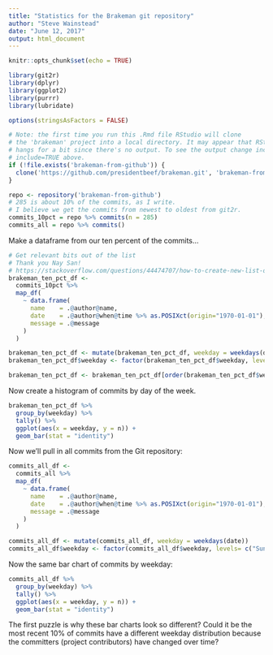 ```yaml
---
title: "Statistics for the Brakeman git repository"
author: "Steve Wainstead"
date: "June 12, 2017"
output: html_document
---
```


```r
knitr::opts_chunk$set(echo = TRUE)

library(git2r)
library(dplyr)
library(ggplot2)
library(purrr)
library(lubridate)

options(stringsAsFactors = FALSE)
```

```r
# Note: the first time you run this .Rmd file RStudio will clone
# the 'brakeman' project into a local directory. It may appear that RStudio
# hangs for a bit since there's no output. To see the output change include=FALSE to
# include=TRUE above.
if (!file.exists('brakeman-from-github')) {
  clone('https://github.com/presidentbeef/brakeman.git', 'brakeman-from-github')
}
```

```r

repo <- repository('brakeman-from-github')
# 285 is about 10% of the commits, as I write.
# I believe we get the commits from newest to oldest from git2r.
commits_10pct = repo %>% commits(n = 285)
commits_all = repo %>% commits()
```

Make a dataframe from our ten percent of the commits...

```r
# Get relevant bits out of the list
# Thank you Nay San!
# https://stackoverflow.com/questions/44474707/how-to-create-new-list-of-an-object-attribute-from-a-list-of-those-objects
brakeman_ten_pct_df <-
  commits_10pct %>%
  map_df(
    ~ data.frame(
      name    = .@author@name,
      date    = .@author@when@time %>% as.POSIXct(origin="1970-01-01"),
      message = .@message
    )
  )

brakeman_ten_pct_df <- mutate(brakeman_ten_pct_df, weekday = weekdays(date))
brakeman_ten_pct_df$weekday <- factor(brakeman_ten_pct_df$weekday, levels= c("Sunday", "Monday", "Tuesday", "Wednesday", "Thursday", "Friday", "Saturday"))
```


```r
brakeman_ten_pct_df <- brakeman_ten_pct_df[order(brakeman_ten_pct_df$weekday),]
```
Now create a histogram of commits by day of the week.

```r
brakeman_ten_pct_df %>%
  group_by(weekday) %>%
  tally() %>%
  ggplot(aes(x = weekday, y = n)) +
  geom_bar(stat = "identity")
```

Now we'll pull in all commits from the Git repository:

```r
commits_all_df <-
  commits_all %>%
  map_df(
    ~ data.frame(
      name    = .@author@name,
      date    = .@author@when@time %>% as.POSIXct(origin="1970-01-01"),
      message = .@message
    )
  )

commits_all_df <- mutate(commits_all_df, weekday = weekdays(date))
commits_all_df$weekday <- factor(commits_all_df$weekday, levels= c("Sunday", "Monday", "Tuesday", "Wednesday", "Thursday", "Friday", "Saturday"))
```

Now the same bar chart of commits by weekday:

```r
commits_all_df %>%
  group_by(weekday) %>%
  tally() %>%
  ggplot(aes(x = weekday, y = n)) +
  geom_bar(stat = "identity")
```

The first puzzle is why these bar charts look so different? Could it be the most recent 10% of commits have a different weekday distribution because the committers (project contributors) have changed over time?
